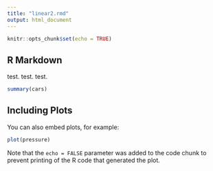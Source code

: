 ```yaml
---
title: "linear2.rmd"
output: html_document
---
```


```r
knitr::opts_chunk$set(echo = TRUE)
```

## R Markdown

test. test. test. 

```r
summary(cars)
```

## Including Plots

You can also embed plots, for example:

```r
plot(pressure)
```

Note that the `echo = FALSE` parameter was added to the code chunk to prevent printing of the R code that generated the plot.
